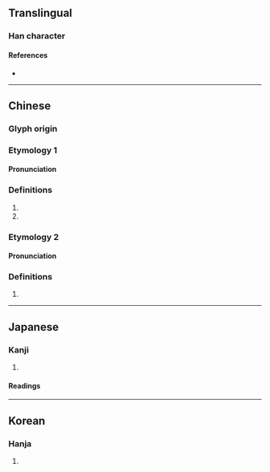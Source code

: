 {{character info}}
==Translingual==

===Han character===
{{Han char|rn=20|rad=勹|as=02|sn=4|four=|canj=PO,XPO|ids=⿹勹人}}

====References====
* {{Han ref|kx=0150.220|dkj=02499|dj=0339.120|hdz=10256.010|uh=52FD|ud=21245}}

----

==Chinese==
{{zh-forms}}

===Glyph origin===
{{Han etym}}

===Etymology 1===
{{Han etym|袌}}

====Pronunciation====
{{zh-pron
|m=bào
|c=bou6
|mc=2
|oc=1
|cat=v
}}

===Definitions===
{{zh-hanzi}}

# {{zh-alt-form|抱}}
# {{zh-alt-form|菢}}

===Etymology 2===
{{Han etym|伆}}

====Pronunciation====
{{zh-pron
|m=
|c=
|mc=1
|oc=2
|cat=
}}

===Definitions===
{{zh-hanzi}}

# {{rfdef|zh}}

----

==Japanese==

===Kanji===
{{ja-kanji|grade=|rs=勹02}}

# {{rfdef|ja|sort=勹02}}

====Readings====
{{ja-readings|on=[[ぶん]] (bun), [[もん]] (mon), [[ほう]] (hō), [[ぼう]] (bō), [[ひょう]] (hyō)|kun=[[つつむ]] (tsutsumu)}}

----

==Korean==

===Hanja===
{{ko-hanja|hangeul=문}}

# {{rfdef|ko|sort=勹02}}